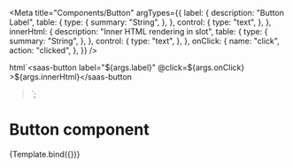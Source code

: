 
<Meta
  title="Components/Button"
  argTypes={{
    label: {
      description: "Button Label",
      table: {
        type: {
          summary: "String",
        },
      },
      control: {
        type: "text",
      },
    },
    innerHtml: {
      description: "Inner HTML rendering in slot",
      table: {
        type: {
          summary: "String",
        },
      },
      control: {
        type: "text",
      },
    },
    onClick: {
      name: "click",
      action: "clicked",
    },
  }}
/>

  html`<saas-button label="${args.label}" @click=${args.onClick}
    >${args.innerHtml}</saas-button
  >`;

# Button component

<Canvas>
  <Story name="Default" args={{ label: "Test" }}>
    {Template.bind({})}
  </Story>
</Canvas>

<ArgsTable story="Default" />
